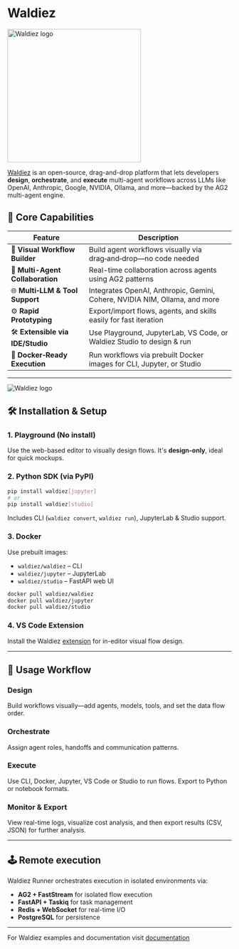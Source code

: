 # Waldiez

<img src="https://github.com/waldiez/waldiez/blob/main/docs/static/images/logo.png?raw=true" alt="Waldiez logo" width="300" />

[Waldiez](https://waldiez.io) is an open-source, drag-and-drop platform that lets developers **design**, **orchestrate**, and **execute** multi-agent workflows across LLMs like OpenAI, Anthropic, Google, NVIDIA, Ollama, and more—backed by the AG2 multi-agent engine.

## 🌟 Core Capabilities

| Feature                          | Description                                                                 |
|----------------------------------|-----------------------------------------------------------------------------|
| 🧩 **Visual Workflow Builder**   | Build agent workflows visually via drag‑and‑drop—no code needed |
| 🔄 **Multi-Agent Collaboration** | Real-time collaboration across agents using AG2 patterns |
| 🌐 **Multi‑LLM & Tool Support**  | Integrates OpenAI, Anthropic, Gemini, Cohere, NVIDIA NIM, Ollama, and more |
| ⚙️ **Rapid Prototyping**         | Export/import flows, agents, and skills easily for fast iteration |
| 🛠 **Extensible via IDE/Studio** | Use Playground, JupyterLab, VS Code, or Waldiez Studio to design & run |
| 🐳 **Docker‑Ready Execution**    | Run workflows via prebuilt Docker images for CLI, Jupyter, or Studio |

---

<img src="https://docs.waldiez.io/static/images/dark/front.webp#only-dark" alt="Waldiez logo" />

## 🛠️ Installation & Setup

### 1. Playground (No install)
Use the web-based editor to visually design flows. It's **design-only**, ideal for quick mockups.

### 2. Python SDK (via PyPI)

```bash
pip install waldiez[jupyter]
# or
pip install waldiez[studio]
```

Includes CLI (`waldiez convert`, `waldiez run`), JupyterLab & Studio support.

### 3. Docker
Use prebuilt images:

- `waldiez/waldiez` – CLI
- `waldiez/jupyter` – JupyterLab
- `waldiez/studio` – FastAPI web UI

```bash
docker pull waldiez/waldiez
docker pull waldiez/jupyter
docker pull waldiez/studio
```

### 4. VS Code Extension
Install the Waldiez [extension](https://marketplace.visualstudio.com/items?itemName=Waldiez.waldiez-vscode) for in-editor visual flow design.

---


## 🔬 Usage Workflow

### Design
Build workflows visually—add agents, models, tools, and set the data flow order.

### Orchestrate
Assign agent roles, handoffs and communication patterns.

### Execute
Use CLI, Docker, Jupyter, VS Code or Studio to run flows. Export to Python or notebook formats.

### Monitor & Export
View real-time logs, visualize cost analysis, and then export results (CSV, JSON) for further analysis.

---

## 🕹️ Remote execution

Waldiez Runner orchestrates execution in isolated environments via:

- **AG2 + FastStream** for isolated flow execution
- **FastAPI + Taskiq** for task management
- **Redis + WebSocket** for real-time I/O
- **PostgreSQL** for persistence

---

For Waldiez examples and documentation visit [documentation](https://docs.waldiez.io)
